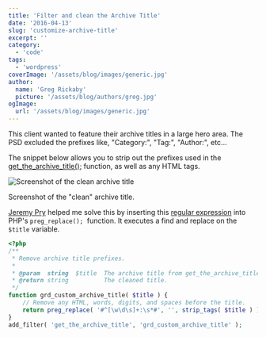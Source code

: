 ```yaml
---
title: 'Filter and clean the Archive Title'
date: '2016-04-13'
slug: 'customize-archive-title'
excerpt: ''
category:
  - 'code'
tags:
  - 'wordpress'
coverImage: '/assets/blog/images/generic.jpg'
author:
  name: 'Greg Rickaby'
  picture: '/assets/blog/authors/greg.jpg'
ogImage:
  url: '/assets/blog/images/generic.jpg'
---
```


This client wanted to feature their archive titles in a large hero area. The PSD excluded the prefixes like, "Category:", "Tag:", "Author:", etc...

The snippet below allows you to strip out the prefixes used in the [get_the_archive_title();](https://developer.wordpress.org/reference/functions/get_the_archive_title/) function, as well as any HTML tags.

![Screenshot of the clean archive title](/blog/images/Screenshot-2016-04-12-10.26.15.jpg)

Screenshot of the "clean" archive title.

[Jeremy Pry](https://twitter.com/JPry) helped me solve this by inserting this [regular expression](https://regex101.com/r/zP2vI9/1) into PHP's `preg_replace();`  function. It executes a find and replace on the `$title` variable.

```php
<?php
/**
 * Remove archive title prefixes.
 *
 * @param  string  $title  The archive title from get_the_archive_title();
 * @return string          The cleaned title.
 */
function grd_custom_archive_title( $title ) {
	// Remove any HTML, words, digits, and spaces before the title.
	return preg_replace( '#^[\w\d\s]+:\s*#', '', strip_tags( $title ) );
}
add_filter( 'get_the_archive_title', 'grd_custom_archive_title' );
```
